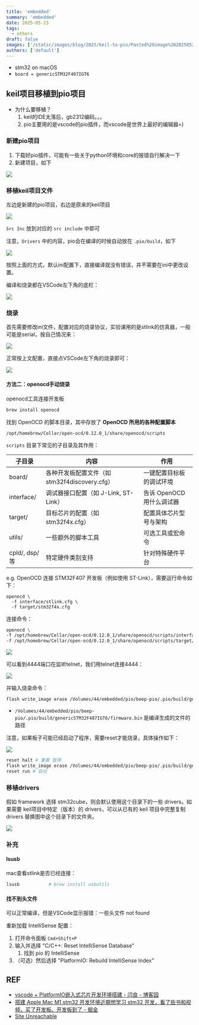 ```yaml
---
title: 'embedded'
summary: 'embedded'
date: 2025-05-23
tags:
  - others
draft: false
images: ['/static/images/blog/2025/keil-to-pio/Pasted%20image%2020250523201837.webp']
authors: ['default']
---
```


- stm32 on macOS
- `board = genericSTM32F407IGT6`

## keil项目移植到pio项目

- 为什么要移植？
  1.  keil的IDE太落后，gb2312编码。。。
  2.  pio主要用的是vscode的pio插件，而vscode是世界上最好的编辑器=)

### 新建pio项目

1. 下载好pio插件，可能有一些关于python环境和core的报错自行解决一下
2. 新建项目，如下

![](/static/images/blog/2025/keil-to-pio/Pasted%20image%2020250501023604.webp)

### 移植keil项目文件

左边是新建的pio项目，右边是原来的keil项目

![](/static/images/blog/2025/keil-to-pio/Pasted%20image%2020250501023702.webp)

`Src Inc` 放到对应的 `src include` 中即可

注意，`Drivers` 中的内容，pio会在编译的时候自动放在 `.pio/build`，如下

![](/static/images/blog/2025/keil-to-pio/Pasted%20image%2020250501023946.webp)

按照上面的方式，默认ini配置下，直接编译就没有错误，并不需要在ini中更改设置。

编译和烧录都在VSCode左下角的底栏：

![](/static/images/blog/2025/keil-to-pio/Pasted%20image%2020250509125550.webp)

### 烧录

首先需要修改ini文件，配置对应的烧录协议，实验课用的是stlink的仿真器，一般可能是serial，按自己情况来：

![](/static/images/blog/2025/keil-to-pio/Pasted%20image%2020250509125744.webp)

正常按上文配置，直接点VSCode左下角的烧录即可：

![](/static/images/blog/2025/keil-to-pio/Pasted%20image%2020250509125550.webp)

#### 方法二：openocd手动烧录

openocd工具连接开发板

```bash
brew install openocd
```

找到 OpenOCD 的脚本目录，其中存放了 **OpenOCD 所用的各种配置脚本**

```
/opt/homebrew/Cellar/open-ocd/0.12.0_1/share/openocd/scripts
```

`scripts` 目录下常见的子目录及其作用：

| **子目录**     | **内容**                                      | **作用**                  |
| -------------- | --------------------------------------------- | ------------------------- |
| board/         | 各种开发板配置文件（如 stm32f4discovery.cfg） | 一键配置目标板的调试环境  |
| interface/     | 调试器接口配置（如 J-Link, ST-Link）          | 告诉 OpenOCD 用什么调试器 |
| target/        | 目标芯片的配置（如 stm32f4x.cfg）             | 配置具体芯片型号与架构    |
| utils/         | 一些额外的脚本工具                            | 可选工具或宏命令          |
| cpld/, dsp/ 等 | 特定硬件类别支持                              | 针对特殊硬件平台          |

e.g. OpenOCD 连接 STM32F407 开发板（例如使用 ST-Link），需要运行命令如下：

```
openocd \
  -f interface/stlink.cfg \
  -f target/stm32f4x.cfg
```

连接命令：

```bash
openocd \
-f /opt/homebrew/Cellar/open-ocd/0.12.0_1/share/openocd/scripts/interface/stlink-v2-1.cfg \
-f /opt/homebrew/Cellar/open-ocd/0.12.0_1/share/openocd/scripts/target/stm32f4x.cfg
```

![](/static/images/blog/2025/keil-to-pio/Pasted%20image%2020250509130108.webp)

可以看到4444端口在监听telnet，我们用telnet连接4444：

![](/static/images/blog/2025/keil-to-pio/Pasted%20image%2020250509130201.webp)

并输入烧录命令：

```bash
flash write_image erase /Volumes/44/embedded/pio/beep-pio/.pio/build/genericSTM32F407IGT6/firmware.bin 0x08000000
```

- `/Volumes/44/embedded/pio/beep-pio/.pio/build/genericSTM32F407IGT6/firmware.bin` 是编译生成的文件的路径

注意，如果板子可能已经启动了程序，需要reset才能烧录，具体操作如下：

![](/static/images/blog/2025/keil-to-pio/Pasted%20image%2020250509131014.webp)

```bash
reset halt # 重置 暂停
flash write_image erase /Volumes/44/embedded/pio/beep-pio/.pio/build/genericSTM32F407IGT6/firmware.bin 0x08000000 # 烧录
reset run # 启动
```

### 移植drivers

假如 framework 选择 stm32cube，则会默认使用这个目录下的一些 drivers。如果需要 keil项目中特定（版本）的 drivers，可以从已有的 keil 项目中完整复制 drivers 替换图中这个目录下的文件夹。

![](/static/images/blog/2025/keil-to-pio/Pasted%20image%2020250523201837.webp)

### 补充

#### lsusb

mac查看stlink是否已经连接：

```bash
lsusb           # brew install usbutils
```

#### 找不到头文件

可以正常编译，但是VSCode显示报错：一些头文件 not found

重新加载 IntelliSense 配置：

1. 打开命令面板 `Cmd+Shift+P`
2. 输入并选择 "C/C++: Reset IntelliSense Database"
   1. 找到 pio 的 IntelliSense
3. （可选）然后选择 "PlatformIO: Rebuild IntelliSense Index"

## REF

- [vscode + PlatformIO嵌入式芯片开发环境搭建 - 闫良 - 博客园](https://www.cnblogs.com/savo-shen/p/18312608)
- [搭建 Apple Mac M1 stm32 开发环境近期想学习 stm32 开发，看了些书和视频，买了开发板。开发板到了 - 掘金](https://juejin.cn/post/7361688292352639003)
- [Site Unreachable](https://zhuanlan.zhihu.com/p/77511228)
